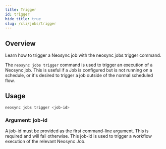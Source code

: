 ```yaml
---
title: Trigger
id: trigger
hide_title: true
slug: /cli/jobs/trigger
---
```



<DocPageHeader title="neosync jobs trigger" />

## Overview

Learn how to trigger a Neosync job with the neosync jobs trigger command.

The `neosync jobs trigger` command is used to trigger an execution of a Neosync job.
This is useful if a Job is configured but is not running on a schedule, or it's desired to trigger a job outside of the normal scheduled flow.

## Usage

```bash
neosync jobs trigger <job-id>
```

### Argument: job-id

A job-id must be provided as the first command-line argument. This is required and will fail otherwise.
This job-id is used to trigger a workflow execution of the relevant Neosync Job.

